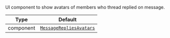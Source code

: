 UI component to show avatars of members who thread replied on message. 

| Type | Default |
| - | - |
| component | [`MessageRepliesAvatars`](/reactnative/ui-components/message-replies-avatars) |
